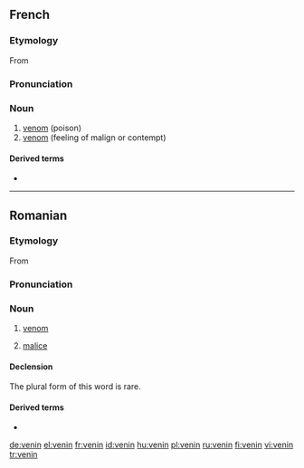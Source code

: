 ==French==

===Etymology===
From {{L.|fr}} {{term|venenum|lang=la}}

===Pronunciation===
{{IPA|/və.nɛ̃/|lang=fr}}

===Noun===
{{fr-noun|m}}

# [[venom]] (poison)
# [[venom]] (feeling of malign or contempt)

====Derived terms====
* {{l|fr|vénéneux}}

----

==Romanian==

===Etymology===
From {{L.|ro}} {{term|venenum|lang=la}}

===Pronunciation===
{{IPA|[ve'nin]|lang=ro}}

===Noun===
{{ro-noun|gend=n|pl=veninuri}}

# [[venom]]
# {{figuratively}} [[malice]]

====Declension====
The plural form of this word is rare.
{{ro-noun-inv|gend=n|def=veninul|gd=veninului}}

====Derived terms====
* {{l|ro|veninos}}

[[de:venin]]
[[el:venin]]
[[fr:venin]]
[[id:venin]]
[[hu:venin]]
[[pl:venin]]
[[ru:venin]]
[[fi:venin]]
[[vi:venin]]
[[tr:venin]]